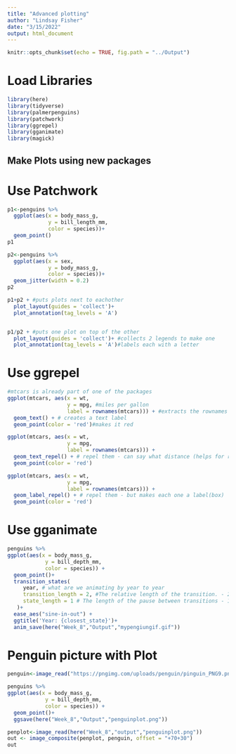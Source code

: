 ---
title: "Advanced plotting"
author: "Lindsay Fisher"
date: "3/15/2022"
output: html_document
---

```{r setup, include=FALSE}
knitr::opts_chunk$set(echo = TRUE, fig.path = "../Output")
```

# Load Libraries

```{r}
library(here)
library(tidyverse)
library(palmerpenguins)
library(patchwork)
library(ggrepel)
library(gganimate)
library(magick)
```

## Make Plots using new packages

# Use Patchwork


```{r penguinpatch, warning=FALSE, echo=FALSE, message=FALSE}
p1<-penguins %>%
  ggplot(aes(x = body_mass_g, 
             y = bill_length_mm, 
             color = species))+
  geom_point()
p1

p2<-penguins %>%
  ggplot(aes(x = sex, 
             y = body_mass_g, 
             color = species))+
  geom_jitter(width = 0.2)
p2

p1+p2 + #puts plots next to eachother
  plot_layout(guides = 'collect')+
  plot_annotation(tag_levels = 'A')


p1/p2 + #puts one plot on top of the other
  plot_layout(guides = 'collect')+ #collects 2 legends to make one
  plot_annotation(tag_levels = 'A')#labels each with a letter
```

# Use ggrepel
```{r carrepel, echo=FALSE, warning=FALSE, message=FALSE}
#mtcars is already part of one of the packages
ggplot(mtcars, aes(x = wt, 
                   y = mpg, #miles per gallon
                   label = rownames(mtcars))) + #extracts the rownames
  geom_text() + # creates a text label
  geom_point(color = 'red')#makes it red

ggplot(mtcars, aes(x = wt, 
                   y = mpg, 
                   label = rownames(mtcars))) +
  geom_text_repel() + # repel them - can say what distance (helps for reading)
  geom_point(color = 'red')

ggplot(mtcars, aes(x = wt, 
                   y = mpg, 
                   label = rownames(mtcars))) +
  geom_label_repel() + # repel them - but makes each one a label(box)
  geom_point(color = 'red')

```

# Use gganimate
```{r, warning=FALSE, echo=FALSE, message=FALSE}
penguins %>% 
ggplot(aes(x = body_mass_g, 
            y = bill_depth_mm, 
            color = species)) +
  geom_point()+
  transition_states(
     year, # what are we animating by year to year
     transition_length = 2, #The relative length of the transition. - 2 seconds
     state_length = 1 # The length of the pause between transitions - 1 second
   )+
  ease_aes("sine-in-out") +
  ggtitle('Year: {closest_state}')+
  anim_save(here("Week_8","Output","mypengiungif.gif"))
```
# Penguin picture with Plot

```{r, echo=FALSE}
penguin<-image_read("https://pngimg.com/uploads/penguin/pinguin_PNG9.png")

```

```{r, echo=FALSE, warning=FALSE, message=FALSE}
penguins %>%
ggplot(aes(x = body_mass_g, 
            y = bill_depth_mm, 
            color = species)) +
  geom_point()+
  ggsave(here("Week_8","Output","penguinplot.png"))
```

```{r}
penplot<-image_read(here("Week_8","output","penguinplot.png"))
out <- image_composite(penplot, penguin, offset = "+70+30")
out
```

